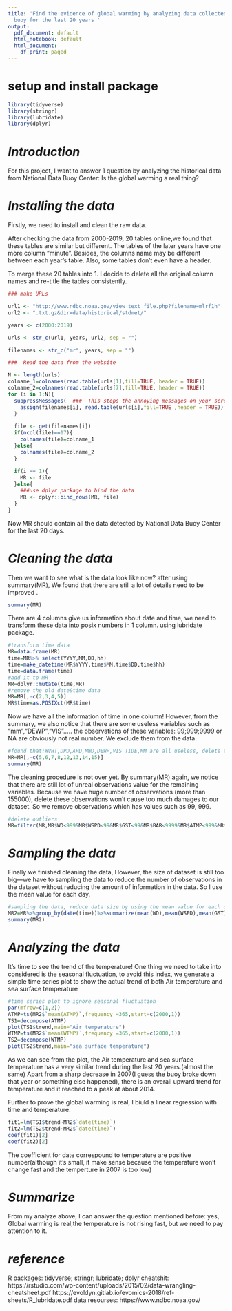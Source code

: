 ---
title: 'Find the evidence of global warming by analyzing data collected by a weather
  buoy for the last 20 years '
output:
  pdf_document: default
  html_notebook: default
  html_document:
    df_print: paged
---

# **setup and install package**

```{r}
library(tidyverse)
library(stringr)
library(lubridate)
library(dplyr)
```

# ***Introduction***

For this project, I want to answer 1 question by analyzing the historical data
from National Data Buoy Center: Is the global warming a real thing? 

# ***Installing the data***
Firstly, we need to install and clean the raw data.

After checking the data from 2000-2019, 20 tables online,we found that these tables are similar but different. The tables of the later years have one more column "minute". Besides, the columns name may be different between each year's table. Also, some tables don't even have a header.

To merge these 20 tables into 1. I decide to delete all the original column names and re-title the tables consistently. 

```{r}
### make URLs

url1 <- "http://www.ndbc.noaa.gov/view_text_file.php?filename=mlrf1h"
url2 <- ".txt.gz&dir=data/historical/stdmet/"

years <- c(2000:2019)

urls <- str_c(url1, years, url2, sep = "")

filenames <- str_c("mr", years, sep = "")

###  Read the data from the website

N <- length(urls)
colname_1=colnames(read.table(urls[1],fill=TRUE, header = TRUE))
colname_2=colnames(read.table(urls[7],fill=TRUE, header = TRUE))
for (i in 1:N){
  suppressMessages(  ###  This stops the annoying messages on your screen.  Do this last.
    assign(filenames[i], read.table(urls[i],fill=TRUE ,header = TRUE))
  )
    
  file <- get(filenames[i])
  if(ncol(file)==17){
    colnames(file)=colname_1
  }else{
    colnames(file)=colname_2
  }
  
  if(i == 1){
    MR <- file
  }else{
    ###use dplyr package to bind the data
    MR <- dplyr::bind_rows(MR, file)
  }
}
```

Now MR should contain all the data detected by National Data Buoy Center for the 
last 20 days.

# ***Cleaning the data***
Then we want to see what is the data look like now? after using summary(MR),
We found that there are still a lot of details need to be improved .

```{r}
summary(MR)

```

There are 4 columns give us information about date and time, we need to transform these data into posix numbers in 1 column. using lubridate package.

```{r}
#transform time data
MR=data.frame(MR)
time=MR%>% select(YYYY,MM,DD,hh)
time=make_datetime(MR$YYYY,time$MM,time$DD,time$hh)
time=data.frame(time)
#add it to MR
MR=dplyr::mutate(time,MR)
#remove the old date&time data
MR=MR[,-c(2,3,4,5)]
MR$time=as.POSIXct(MR$time)
```

Now we have all the information of time in one column! 
However, from the summary, we also notice that there are some useless variables such as "mm","DEWP","VIS"..... the observations of these variables: 99;999;9999
or NA are obviously not real number. We exclude them from the data.

```{r}
#found that:WVHT,DPD,APD,MWD,DEWP,VIS TIDE,MM are all useless, delete them from the dataset
MR=MR[,-c(5,6,7,8,12,13,14,15)]
summary(MR)
```

The cleaning procedure is not over yet. By summary(MR) again, we notice that there are still lot of unreal observations value for the remaining variables. Because we have huge number of observations (more than 155000), delete these observations won't cause too much damages to our dataset. So we remove observations which has values such as 99, 999.

```{r}
#delete outliers
MR=filter(MR,MR$WD<999&MR$WSPD<99&MR$GST<99&MR$BAR<9999&MR$ATMP<999&MR$WTMP<999)
```

# ***Sampling the data***
Finally we finished cleaning the data, However, the size of dataset is still too big---we have to sampling the data to reduce the number of observations in the dataset  without reducing the amount of information in the data. So I use the mean value for each day.

```{r}
#sampling the data, reduce data size by using the mean value for each day.
MR2=MR%>%group_by(date(time))%>%summarize(mean(WD),mean(WSPD),mean(GST),mean(BAR),mean(ATMP),mean(WTMP))
summary(MR2)
```

# ***Analyzing the data***
It's time to see the trend of the temperature! One thing we need to take into considered is the seasonal fluctuation, to avoid this index, we generate a simple time series plot to show the actual trend of both Air temperature and sea surface temperature

```{r}
#time series plot to ignore seasonal fluctuation
par(mfrow=c(1,2))
ATMP=ts(MR2$`mean(ATMP)`,frequency =365,start=c(2000,1))
TS1=decompose(ATMP)
plot(TS1$trend,main="Air temperature")
WTMP=ts(MR2$`mean(WTMP)`,frequency =365,start=c(2000,1))
TS2=decompose(WTMP)
plot(TS2$trend,main="sea surface temperature")
```

As we can see from the plot, the Air temperature and sea surface temperature has a very similar trend during the last 20 years.(almost the same)
Apart from a sharp decrease in 2007(I guess the buoy broke down that year or something else happened), there is an overall upward trend for temperature and it reached to a peak at about 2014.

Further to prove the global warming is real, I biuld a linear regression with time and temperature.

```{r}
fit1=lm(TS1$trend~MR2$`date(time)`)
fit2=lm(TS2$trend~MR2$`date(time)`)
coef(fit1)[2]
coef(fit2)[2]
```

The coefficient for date correspound to temperature are positive number(although it's small, it make sense because the temperature won't change fast and the temperture in 2007 is too low)

# ***Summarize***
From my analyze above, I can answer the question mentioned before: yes, Global warming is real,the temperature is not rising fast, but we need to pay attention to it.

# ***reference***
R packages: tidyverse; stringr; lubridate; dplyr
cheatshit:
https://rstudio.com/wp-content/uploads/2015/02/data-wrangling-cheatsheet.pdf
https://evoldyn.gitlab.io/evomics-2018/ref-sheets/R_lubridate.pdf
data resourses:
https://www.ndbc.noaa.gov/



